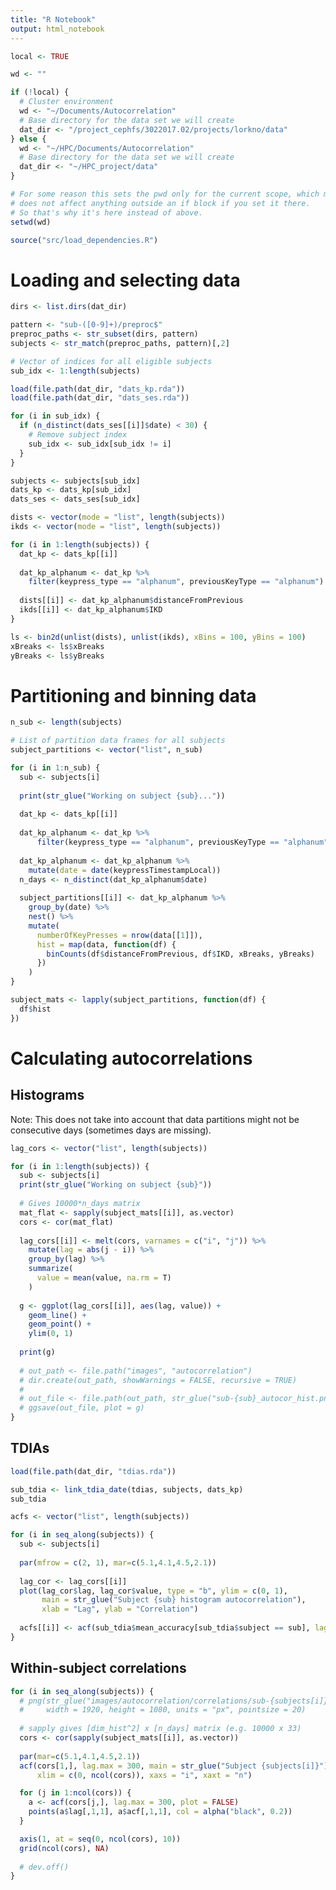 ```yaml
---
title: "R Notebook"
output: html_notebook
---
```


```r
local <- TRUE

wd <- ""

if (!local) {
  # Cluster environment
  wd <- "~/Documents/Autocorrelation"
  # Base directory for the data set we will create
  dat_dir <- "/project_cephfs/3022017.02/projects/lorkno/data"
} else {
  wd <- "~/HPC/Documents/Autocorrelation"
  # Base directory for the data set we will create
  dat_dir <- "~/HPC_project/data"
}

# For some reason this sets the pwd only for the current scope, which means it 
# does not affect anything outside an if block if you set it there.
# So that's why it's here instead of above.
setwd(wd) 

source("src/load_dependencies.R")
```

# Loading and selecting data

```r
dirs <- list.dirs(dat_dir)

pattern <- "sub-([0-9]+)/preproc$"
preproc_paths <- str_subset(dirs, pattern)
subjects <- str_match(preproc_paths, pattern)[,2]
```

```r
# Vector of indices for all eligible subjects
sub_idx <- 1:length(subjects)

load(file.path(dat_dir, "dats_kp.rda"))
load(file.path(dat_dir, "dats_ses.rda"))

for (i in sub_idx) {
  if (n_distinct(dats_ses[[i]]$date) < 30) {
    # Remove subject index
    sub_idx <- sub_idx[sub_idx != i]
  }
}

subjects <- subjects[sub_idx]
dats_kp <- dats_kp[sub_idx]
dats_ses <- dats_ses[sub_idx]
```

```r
dists <- vector(mode = "list", length(subjects))
ikds <- vector(mode = "list", length(subjects))

for (i in 1:length(subjects)) {
  dat_kp <- dats_kp[[i]]
  
  dat_kp_alphanum <- dat_kp %>%
    filter(keypress_type == "alphanum", previousKeyType == "alphanum")
  
  dists[[i]] <- dat_kp_alphanum$distanceFromPrevious
  ikds[[i]] <- dat_kp_alphanum$IKD
}

ls <- bin2d(unlist(dists), unlist(ikds), xBins = 100, yBins = 100)
xBreaks <- ls$xBreaks
yBreaks <- ls$yBreaks
```


# Partitioning and binning data

```r
n_sub <- length(subjects)

# List of partition data frames for all subjects
subject_partitions <- vector("list", n_sub)

for (i in 1:n_sub) {
  sub <- subjects[i]
  
  print(str_glue("Working on subject {sub}..."))
  
  dat_kp <- dats_kp[[i]]
  
  dat_kp_alphanum <- dat_kp %>%
      filter(keypress_type == "alphanum", previousKeyType == "alphanum")
  
  dat_kp_alphanum <- dat_kp_alphanum %>%
    mutate(date = date(keypressTimestampLocal))
  n_days <- n_distinct(dat_kp_alphanum$date)
  
  subject_partitions[[i]] <- dat_kp_alphanum %>%
    group_by(date) %>%
    nest() %>%
    mutate(
      numberOfKeyPresses = nrow(data[[1]]),
      hist = map(data, function(df) {
        binCounts(df$distanceFromPrevious, df$IKD, xBreaks, yBreaks)
      })
    )
}

subject_mats <- lapply(subject_partitions, function(df) {
  df$hist
})
```

# Calculating autocorrelations

## Histograms

Note: This does not take into account that data partitions might not be consecutive days (sometimes days are missing).

```r
lag_cors <- vector("list", length(subjects))

for (i in 1:length(subjects)) {
  sub <- subjects[i]
  print(str_glue("Working on subject {sub}"))
  
  # Gives 10000*n_days matrix
  mat_flat <- sapply(subject_mats[[i]], as.vector)
  cors <- cor(mat_flat)
  
  lag_cors[[i]] <- melt(cors, varnames = c("i", "j")) %>%
    mutate(lag = abs(j - i)) %>%
    group_by(lag) %>%
    summarize(
      value = mean(value, na.rm = T)
    )
  
  g <- ggplot(lag_cors[[i]], aes(lag, value)) +
    geom_line() +
    geom_point() +
    ylim(0, 1)
  
  print(g)
  
  # out_path <- file.path("images", "autocorrelation")
  # dir.create(out_path, showWarnings = FALSE, recursive = TRUE)
  # 
  # out_file <- file.path(out_path, str_glue("sub-{sub}_autocor_hist.png"))
  # ggsave(out_file, plot = g)
}
```

## TDIAs

```r
load(file.path(dat_dir, "tdias.rda"))
```

```r
sub_tdia <- link_tdia_date(tdias, subjects, dats_kp)
sub_tdia
```

```r
acfs <- vector("list", length(subjects))

for (i in seq_along(subjects)) {
  sub <- subjects[i]
  
  par(mfrow = c(2, 1), mar=c(5.1,4.1,4.5,2.1))
  
  lag_cor <- lag_cors[[i]]
  plot(lag_cor$lag, lag_cor$value, type = "b", ylim = c(0, 1), 
       main = str_glue("Subject {sub} histogram autocorrelation"),
       xlab = "Lag", ylab = "Correlation")
  
  acfs[[i]] <- acf(sub_tdia$mean_accuracy[sub_tdia$subject == sub], lag.max = 300, main = str_glue("Subject {sub} TDIA autocorrelation"))
}
```

## Within-subject correlations

```r
for (i in seq_along(subjects)) {
  # png(str_glue("images/autocorrelation/correlations/sub-{subjects[i]}_cor_autocor.png"),
  #     width = 1920, height = 1080, units = "px", pointsize = 20)
  
  # sapply gives [dim_hist^2] x [n_days] matrix (e.g. 10000 x 33)
  cors <- cor(sapply(subject_mats[[i]], as.vector))
  
  par(mar=c(5.1,4.1,4.5,2.1))
  acf(cors[1,], lag.max = 300, main = str_glue("Subject {subjects[i]}"), 
      xlim = c(0, ncol(cors)), xaxs = "i", xaxt = "n")

  for (j in 1:ncol(cors)) {
    a <- acf(cors[j,], lag.max = 300, plot = FALSE)
    points(a$lag[,1,1], a$acf[,1,1], col = alpha("black", 0.2))
  }

  axis(1, at = seq(0, ncol(cors), 10))  
  grid(ncol(cors), NA)
  
  # dev.off()
}
```

